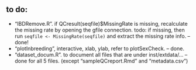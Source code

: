 ## to do: 
- "IBDRemove.R". if QCresult(seqfile)$MissingRate is missing, recalculate the missing rate by opening the gfile connection. 
todo: if missing, then run `seqfile <- MissingRate(seqfile)` and extract the missing rate info. -- done!
- "plotInbreeding", interactive, xlab, ylab, refer to plotSexCheck.  -- done.
- "dataset_docum.R". to document all files that are under inst/extdata/...  -- done for all 5 files. (except "sampleQCreport.Rmd" and "metadata.csv")
